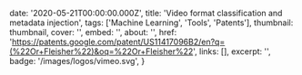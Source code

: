 
  date: '2020-05-21T00:00:00.000Z',
  title: 'Video format classification and metadata injection',
  tags: ['Machine Learning', 'Tools', 'Patents'],
  thumbnail: thumbnail,
  cover: '',
  embed: '',
  about: '',
  href: 'https://patents.google.com/patent/US11417096B2/en?q=(%22Or+Fleisher%22)&oq=%22Or+Fleisher%22',
  links: [],
  excerpt: '',
  badge: '/images/logos/vimeo.svg',
}
